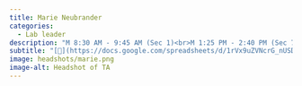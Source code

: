 ```yaml
---
title: Marie Neubrander
categories:
  - Lab leader
description: "M 8:30 AM - 9:45 AM (Sec 1)<br>M 1:25 PM - 2:40 PM (Sec 7)"
subtitle: "[🔗](https://docs.google.com/spreadsheets/d/1rVx9uZVNcrG_nUSDo7iol5VEeGcHURASVtBpwZjz5bc/edit?usp=sharing)"
image: headshots/marie.png
image-alt: Headshot of TA
---
```

